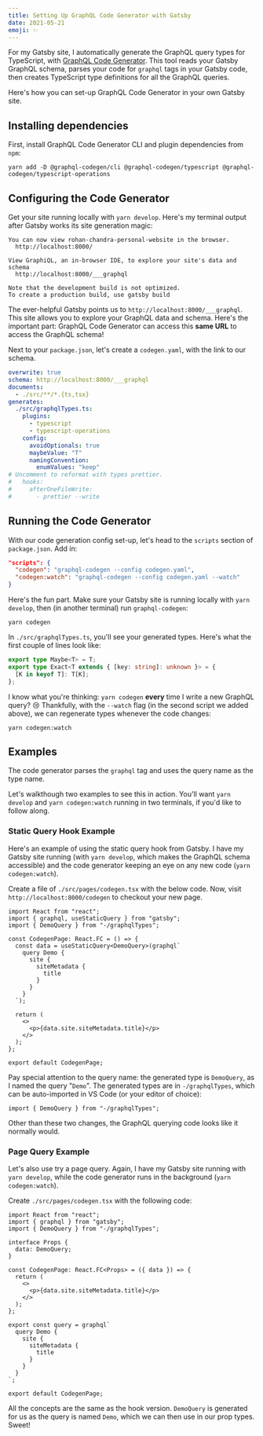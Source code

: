 ```yaml
---
title: Setting Up GraphQL Code Generator with Gatsby
date: 2021-05-21
emoji: ✨
---
```


For my Gatsby site, I automatically generate the GraphQL query types for TypeScript, with [GraphQL Code Generator](https://www.graphql-code-generator.com/). This tool reads your Gatsby GraphQL schema, parses your code for `graphql` tags in your Gatsby code, then creates TypeScript type definitions for all the GraphQL queries.

Here's how you can set-up GraphQL Code Generator in your own Gatsby site.

## Installing dependencies

First, install GraphQL Code Generator CLI and plugin dependencies from `npm`:

```shell
yarn add -D @graphql-codegen/cli @graphql-codegen/typescript @graphql-codegen/typescript-operations
```

## Configuring the Code Generator

Get your site running locally with `yarn develop`. Here's my terminal output after Gatsby works its site generation magic:

```terminal
You can now view rohan-chandra-personal-website in the browser.
  http://localhost:8000/

View GraphiQL, an in-browser IDE, to explore your site's data and schema
  http://localhost:8000/___graphql

Note that the development build is not optimized.
To create a production build, use gatsby build
```

The ever-helpful Gatsby points us to `http://localhost:8000/___graphql`. This site allows you to explore your GraphQL data and schema. Here's the important part: GraphQL Code Generator can access this **same URL** to access the GraphQL schema!

Next to your `package.json`, let's create a `codegen.yaml`, with the link to our schema.

```yaml title=./codegen.yaml
overwrite: true
schema: http://localhost:8000/___graphql
documents:
  - ./src/**/*.{ts,tsx}
generates:
  ./src/graphqlTypes.ts:
    plugins:
      - typescript
      - typescript-operations
    config:
      avoidOptionals: true
      maybeValue: "T"
      namingConvention:
        enumValues: "keep"
# Uncomment to reformat with types prettier.
#   hooks:
#     afterOneFileWrite:
#       - prettier --write
```

## Running the Code Generator

With our code generation config set-up, let's head to the `scripts` section of `package.json`. Add in:

```json title=./package.json
"scripts": {
  "codegen": "graphql-codegen --config codegen.yaml",
  "codegen:watch": "graphql-codegen --config codegen.yaml --watch"
}
```

Here's the fun part. Make sure your Gatsby site is running locally with `yarn develop`, then (in another terminal) run `graphql-codegen`:

```shell
yarn codegen
```

In `./src/graphqlTypes.ts`, you'll see your generated types. Here's what the first couple of lines look like:

```typescript
export type Maybe<T> = T;
export type Exact<T extends { [key: string]: unknown }> = {
  [K in keyof T]: T[K];
};
```

I know what you're thinking: `yarn codegen` **every** time I write a new GraphQL query? 😢 Thankfully, with the `--watch` flag (in the second script we added above), we can regenerate types whenever the code changes:

```shell
yarn codegen:watch
```

## Examples

The code generator parses the `graphql` tag and uses the query name as the type name.

Let's walkthough two examples to see this in action. You'll want `yarn develop` and `yarn codegen:watch` running in two terminals, if you'd like to follow along.

### Static Query Hook Example

Here's an example of using the static query hook from Gatsby. I have my Gatsby site running (with `yarn develop`, which makes the GraphQL schema accessible) and the code generator keeping an eye on any new code (`yarn codegen:watch`).

Create a file of `./src/pages/codegen.tsx` with the below code. Now, visit `http://localhost:8000/codegen` to checkout your new page.

```tsx title=./src/pages/codegen.tsx
import React from "react";
import { graphql, useStaticQuery } from "gatsby";
import { DemoQuery } from "-/graphqlTypes";

const CodegenPage: React.FC = () => {
  const data = useStaticQuery<DemoQuery>(graphql`
    query Demo {
      site {
        siteMetadata {
          title
        }
      }
    }
  `);

  return (
    <>
      <p>{data.site.siteMetadata.title}</p>
    </>
  );
};

export default CodegenPage;
```

Pay special attention to the query name: the generated type is `DemoQuery`, as I named the query "`Demo`". The generated types are in `-/graphqlTypes`, which can be auto-imported in VS Code (or your editor of choice):

```tsx
import { DemoQuery } from "-/graphqlTypes";
```

Other than these two changes, the GraphQL querying code looks like it normally would.

### Page Query Example

Let's also use try a page query. Again, I have my Gatsby site running with `yarn develop`, while the code generator runs in the background (`yarn codegen:watch`).

Create `./src/pages/codegen.tsx` with the following code:

```tsx title=./src/pages/codegen.tsx
import React from "react";
import { graphql } from "gatsby";
import { DemoQuery } from "-/graphqlTypes";

interface Props {
  data: DemoQuery;
}

const CodegenPage: React.FC<Props> = ({ data }) => {
  return (
    <>
      <p>{data.site.siteMetadata.title}</p>
    </>
  );
};

export const query = graphql`
  query Demo {
    site {
      siteMetadata {
        title
      }
    }
  }
`;

export default CodegenPage;
```

All the concepts are the same as the hook version. `DemoQuery` is generated for us as the query is named `Demo`, which we can then use in our prop types. Sweet!

